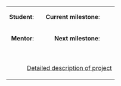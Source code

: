 {|
|align="right"|'''Student''':
|{{{student}}}
|align="right"|'''Current milestone''':
|{{{cmilestone}}}
|
|-
|align="right"| '''Mentor''':
|{{{mentor}}}
|align="right"| '''Next milestone''':
|{{{nmilestone}}}
|
|-
|colspan="5"|{{{description}}}
|-
|colspan="5"|
[[{{PAGENAME}}/Details|Detailed description of project]]
{{{links}}}
|}